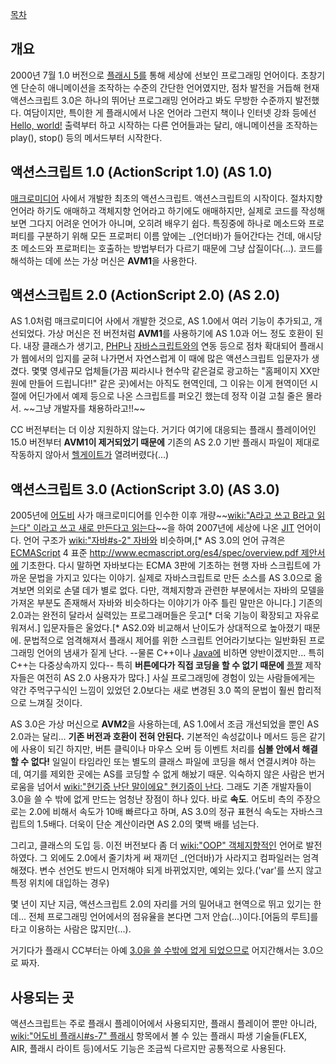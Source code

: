 [[목차]]
== 개요 ==
2000년 7월 1.0 버전으로 [[어도비 플래시|플래시 5]]를 통해 세상에 선보인 프로그래밍 언어이다. 초창기엔 단순히 애니메이션을 조작하는 수준의 간단한 언어였지만, 점차 발전을 거듭해 현재 액션스크립트 3.0은 하나의 뛰어난 프로그래밍 언어라고 봐도 무방한 수준까지 발전했다. 여담이지만, 특이한 게 플래시에서 나온 언어라 그런지 책이나 인터넷 강좌 등에선 [[Hello, world!]] 출력부터 하고 시작하는 다른 언어들과는 달리, 애니메이션을 조작하는 play(), stop() 등의 메서드부터 시작한다.

== 액션스크립트 1.0 (ActionScript 1.0) ('''AS 1.0''') ==
[[매크로미디어]] 사에서 개발한 최초의 액션스크립트. 액션스크립트의 시작이다. 절차지향 언어라 하기도 애매하고 객체지향 언어라고 하기에도 애매하지만, 실제로 코드를 작성해 보면 그다지 어려운 언어가 아니며, 오히려 배우기 쉽다. 특징중에 하나로 메소드와 프로퍼티를 구분하기 위해 모든 프로퍼티 이름 앞에는 _(언더바)가 들어간다는 건데, 애시당초 메소드와 프로퍼티는 호출하는 방법부터가 다르기 때문에 그냥 삽질이다(...).
코드를 해석하는 데에 쓰는 가상 머신은 '''AVM1'''을 사용한다.

== 액션스크립트 2.0 (ActionScript 2.0) ('''AS 2.0''') ==
AS 1.0처럼 매크로미디어 사에서 개발한 것으로, AS 1.0에서 여러 기능이 추가되고, 개선되었다. 가상 머신은 전 버전처럼 '''AVM1'''를 사용하기에 AS 1.0과 어느 정도 호환이 된다. 내장 클래스가 생기고, [[PHP]]나 [[자바스크립트]]와의 연동 등으로 점차 확대되어 플래시가 웹에서의 입지를 굳혀 나가면서 자연스럽게 이 때에 많은 액션스크립트 입문자가 생겼다. 
몇몇 영세규모 업체들(가끔 찌라시나 현수막 같은걸로 광고하는 "홈페이지 XX만원에 만들어 드립니다!!" 같은 곳)에서는 아직도 현역인데, 그 이유는 이게 현역이던 시절에 어딘가에서 예제 등으로 나온 스크립트를 퍼오긴 했는데 정작 이걸 고칠 줄은 몰라서. ~~그냥 개발자를 채용하라고!!~~

CC 버전부터는 더 이상 지원하지 않는다. 거기다 여기에 대응되는 플래시 플레이어인 15.0 버전부터 '''AVM1이 제거되었기 때문에''' 기존의 AS 2.0 기반 플래시 파일이 제대로 작동하지 않아서 [[헬게이트]]가 열려버렸다(...)

== 액션스크립트 3.0 (ActionScript 3.0) ('''AS 3.0''') ==
2005년에 [[어도비]] 사가 매크로미디어를 인수한 이후 개량~~[[wiki:"A라고 쓰고 B라고 읽는다" 이라고 쓰고 새로 만든다고 읽는다]]~~을 하여 2007년에 세상에 나온 [[JIT]] 언어이다. 언어 구조가 [[wiki:"자바#s-2" 자바]]와 비슷하며,[* AS 3.0의 언어 규격은 [[ECMAScript]] 4 표준 [[http://www.ecmascript.org/es4/spec/overview.pdf 제안서]]에 기초한다. 다시 말하면 자바보다는 ECMA 3판에 기초하는 현행 자바 스크립트에 가까운 문법을 가지고 있다는 이야기. 실제로 자바스크립트로 만든 소스를 AS 3.0으로 옮겨보면 의외로 손댈 데가 별로 없다. 다만, 객체지향과 관련한 부분에서는 자바의 모델을 가져온 부분도 존재해서 자바와 비슷하다는 이야기가 아주 틀린 말만은 아니다.] 기존의 2.0과는 완전히 달라서 실력있는 프로그래머들은 웃고[* 더욱 기능이 확장되고 자유로워져서.] 입문자들은 울었다.[* AS2.0와 비교해서 난이도가 상대적으로 높아졌기 때문에. 문법적으로 엄격해져서 플래시 제어를 위한 스크립트 언어라기보다는 일반화된 프로그래밍 언어의 냄새가 짙게 난다. --물론 C++이나 [[Java]]에 비하면 양반이겠지만... 특히 C++는 다중상속까지 있다-- 특히 '''버튼에다가 직접 코딩을 할 수 없기 때문에''' [[플짤]] 제작자들은 여전히 AS 2.0 사용자가 많다.] 사실 프로그래밍에 경험이 있는 사람들에게는 약간 주먹구구식인 느낌이 있었던 2.0보다는 새로 변경된 3.0 쪽의 문법이 훨씬 합리적으로 느껴질 것이다.

AS 3.0은 가상 머신으로 '''AVM2'''을 사용하는데, AS 1.0에서 조금 개선되었을 뿐인 AS 2.0과는 달리...
'''기존 버전과 호환이 전혀 안된다.'''
기본적인 속성값이나 메서드 등은 같기에 사용이 되긴 하지만, 버튼 클릭이나 마우스 오버 등 이벤트 처리를 '''심볼 안에서 해결할 수 없다!''' 일일이 타임라인 또는 별도의 클래스 파일에 코딩을 해서 연결시켜야 하는데, 여기를 제외한 곳에는 AS를 코딩할 수 없게 해놨기 때문. 익숙하지 않은 사람은 번거로움을 넘어서 [[wiki:"현기증 난단 말이에요" 현기증이 난다]].
그래도 기존 개발자들이 3.0을 쓸 수 밖에 없게 만드는 엄청난 장점이 하나 있다. 바로 '''속도'''. 어도비 측의 주장으로는 2.0에 비해서 속도가 10배 빠르다고 하며, AS 3.0의 정규 표현식 속도는 자바스크립트의 1.5배다. 더욱이 단순 계산이라면 AS 2.0의 몇백 배를 넘는다.

그리고, 클래스의 도입 등. 이전 버전보다 좀 더 [[wiki:"OOP" 객체지향]]적인 언어로 발전하였다. 그 외에도 2.0에서 줄기차게 써 재끼던 _(언더바)가 사라지고 컴파일러는 엄격해졌다. 변수 선언도 반드시 먼저해야 되게 바뀌었지만, 예외는 있다.('var'를 쓰지 않고 특정 위치에 대입하는 경우)

몇 년이 지난 지금, 액션스크립트 2.0의 자리를 거의 밀어내고 현역으로 뛰고 있기는 한데... 전체 프로그래밍 언어에서의 점유율을 본다면 그저 안습(...)이다.[어둠의 루트]를 타고 이용하는 사람은 많지만(...).

거기다가 플래시 CC부터는 아예 [[패왕상후권을 쓸 수밖에 없다|3.0을 쓸 수밖에 없게 되었으므로]] 어지간해서는 3.0으로 짜자.
== 사용되는 곳 ==
액션스크립트는 주로 플래시 플레이어에서 사용되지만, 플래시 플레이어 뿐만 아니라, [[wiki:"어도비 플래시#s-7" 플래시]] 항목에서 볼 수 있는 플래시 파생 기술들(FLEX, AIR, 플래시 라이트 등)에서도 기능은 조금씩 다르지만 공통적으로 사용된다.
